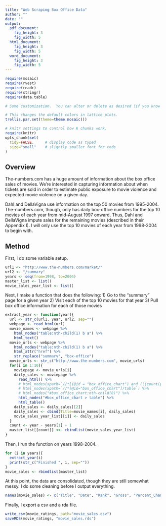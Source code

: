 ```yaml
---
title: "Web Scraping Box Office Data"
author: ""
date: ""
output: 
  pdf_document:
    fig_height: 3
    fig_width: 5
  html_document:
    fig_height: 3
    fig_width: 5
  word_document:
    fig_height: 3
    fig_width: 5
---
```



```r
require(mosaic)
require(rvest)
require(readr)
require(stringr)
require(data.table)
```

```r
# Some customization.  You can alter or delete as desired (if you know what you are doing).

# This changes the default colors in lattice plots.
trellis.par.set(theme=theme.mosaic())  

# knitr settings to control how R chunks work.
require(knitr)
opts_chunk$set(
  tidy=FALSE,     # display code as typed
  size="small"    # slightly smaller font for code
)
```

## Overview

The-numbers.com has a huge amount of information about the box office sales of movies. We're interested in capturing information about when tickets are sold in order to estimate public exposure to movie violence and expected movie violence on a given day.

Dahl and DellaVigna use information on the top 50 movies from 1995-2004. The-numbers.com, though, only has daily box-office numbers for the top 10 movies of each year from mid-August 1997 onward. Thus, Dahl and DellaVigna impute sales for the remaining movies (described in their Appendix I). I will only use the top 10 movies of each year from 1998-2004 to begin with.

## Method

First, I do some variable setup.

```r
url1 <- "http://www.the-numbers.com/market/"
url2 <- "/summary"
years <- seq(from=1998, to=2004)
master_list <- list()
movie_sales_year_list <- list()
```

Next, I make a function that does the following:
1) Go to the "summary" page for a given year
2) Visit each of the top 10 movies for that year
3) Pull box office information for each of those movies

```r
extract_year <- function(year){
  url <- str_c(url1, year, url2, sep="")
  webpage <- read_html(url)
  movie_names <- webpage %>%
    html_nodes("table:nth-child(1) b a") %>%
    html_text()
  movie_urls <- webpage %>%
    html_nodes("table:nth-child(1) b a") %>%
    html_attr("href") %>%
    str_replace("summary", "box-office")
  movie_urls <- str_c("http://www.the-numbers.com", movie_urls)
  for(i in 1:10){
    moviepage <- movie_urls[i]
    daily_sales <- moviepage %>%
      read_html() %>%
      # html_nodes(xpath=`//*[(@id = "box_office_chart") and (((count(preceding-sibling::*) + 1) = 8) and parent::*)]`) %>%
      # html_nodes(xpath=`//*[@id="box_office_chart"]/table`) %>%
      # html_nodes("#box_office_chart:nth-child(8)") %>%
      html_nodes("#box_office_chart > table") %>%
      html_table()
    daily_sales <- daily_sales[[2]]
    daily_sales <- cbind(Title=movie_names[i], daily_sales)
    movie_sales_year_list[[i]] <- daily_sales
  }
  count <- year - years[1] + 1
  master_list[[count]] <<- rbindlist(movie_sales_year_list)
}
```

Then, I run the function on years 1998-2004.

```r
for (i in years){
  extract_year(i)
  print(str_c("Finished ", i, sep=""))
}
movie_sales <- rbindlist(master_list)
```

At this point, the data are consolidated, though they are still somewhat messy. I do some cleaning before I output everything.

```r
names(movie_sales) <- c("Title", "Date", "Rank", "Gross", "Percent_Change", "Theaters", "Gross_Per_Theater", "Cumul_Gross", "Days_Since_Release")
```

Finally, I export a csv and a rda file.

```r
write_csv(movie_ratings, path="movie_sales.csv")
saveRDS(movie_ratings, "movie_sales.rds")
```

